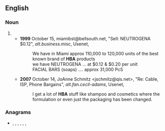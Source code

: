==English==

===Noun===
{{en-noun}}
# {{abbreviation of|[[health]]-[[and]]-[[beauty]] [[aid]]|lang=en}}
#* '''1999''' October 15, miamibst@bellsouth.net, "Sell: NEUTROGENA $0.12", ''alt.business.misc'', Usenet,
#*: We have in Miami approx 110,000 to 120,000 units of the best known brand of '''HBA''' products
#*: we have NEUTROGENA ... at $0.12 & $0.20 per unit
#*: FACIAL BARS (soaps) .... approx 31,000 PcS
#* '''2007''' October 14, JoAnne Schmitz <jschmitz@qis.net>, "Re: Cable, ISP, Phone Bargains", ''alt.fan.cecil-adams'', Usenet,
#*: I get a lot of '''HBA''' stuff like shampoo and cosmetics where the formulation or even just the packaging has been changed.

===Anagrams===
* {{l|en|ABH}}, {{l|en|AHB}}, {{l|en|bah}}, {{l|en|BHA}}, {{l|en|Hab}}, {{l|en|Hab.}}, {{l|en|hab}}